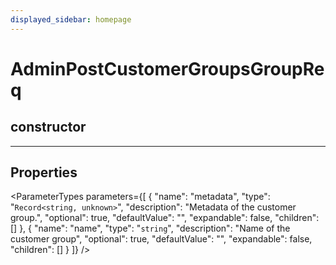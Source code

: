 ```yaml
---
displayed_sidebar: homepage
---
```



# AdminPostCustomerGroupsGroupReq

## constructor

___

## Properties

<ParameterTypes parameters={[
  {
    "name": "metadata",
    "type": "`Record<string, unknown>`",
    "description": "Metadata of the customer group.",
    "optional": true,
    "defaultValue": "",
    "expandable": false,
    "children": []
  },
  {
    "name": "name",
    "type": "`string`",
    "description": "Name of the customer group",
    "optional": true,
    "defaultValue": "",
    "expandable": false,
    "children": []
  }
]} />

